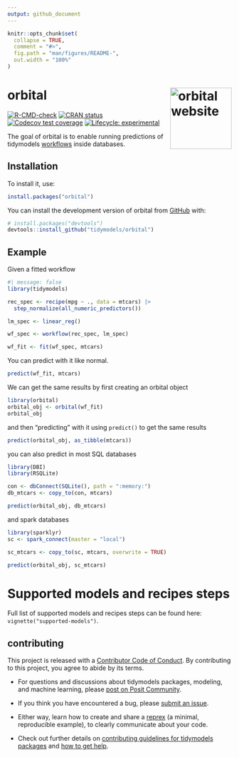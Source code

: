 ```yaml
---
output: github_document
---
```


<!-- README.md is generated from README.Rmd. Please edit that file -->

```r
knitr::opts_chunk$set(
  collapse = TRUE,
  comment = "#>",
  fig.path = "man/figures/README-",
  out.width = "100%"
)
```

# orbital <a href="https://orbital.tidymodels.org"><img src="man/figures/logo.png" align="right" height="138" alt="orbital website" /></a>

<!-- badges: start -->
[![R-CMD-check](https://github.com/tidymodels/orbital/actions/workflows/R-CMD-check.yaml/badge.svg)](https://github.com/tidymodels/orbital/actions/workflows/R-CMD-check.yaml)
[![CRAN status](https://www.r-pkg.org/badges/version/orbital)](https://CRAN.R-project.org/package=orbital)
[![Codecov test coverage](https://codecov.io/gh/tidymodels/orbital/branch/main/graph/badge.svg)](https://app.codecov.io/gh/tidymodels/orbital?branch=main)
[![Lifecycle: experimental](https://img.shields.io/badge/lifecycle-experimental-orange.svg)](https://lifecycle.r-lib.org/articles/stages.html#experimental)
<!-- badges: end -->

The goal of orbital is to enable running predictions of tidymodels [workflows](https://workflows.tidymodels.org/) inside databases.

## Installation

To install it, use:

``` r
install.packages("orbital")
```

You can install the development version of orbital from [GitHub](https://github.com/) with:

``` r
# install.packages("devtools")
devtools::install_github("tidymodels/orbital")
```

## Example

Given a fitted workflow

```r
#| message: false
library(tidymodels)

rec_spec <- recipe(mpg ~ ., data = mtcars) |>
  step_normalize(all_numeric_predictors())

lm_spec <- linear_reg()

wf_spec <- workflow(rec_spec, lm_spec)

wf_fit <- fit(wf_spec, mtcars)
```

You can predict with it like normal.

```r
predict(wf_fit, mtcars)
```

We can get the same results by first creating an orbital object

```r
library(orbital)
orbital_obj <- orbital(wf_fit)
orbital_obj
```

and then "predicting" with it using `predict()` to get the same results

```r
predict(orbital_obj, as_tibble(mtcars))
```

you can also predict in most SQL databases

```r
library(DBI)
library(RSQLite)

con <- dbConnect(SQLite(), path = ":memory:")
db_mtcars <- copy_to(con, mtcars)

predict(orbital_obj, db_mtcars)
```

and spark databases

```r
library(sparklyr)
sc <- spark_connect(master = "local")

sc_mtcars <- copy_to(sc, mtcars, overwrite = TRUE)

predict(orbital_obj, sc_mtcars)
```

# Supported models and recipes steps

Full list of supported models and recipes steps can be found here: `vignette("supported-models")`.

## contributing

This project is released with a [Contributor Code of Conduct](https://github.com/tidymodels/orbital/blob/main/.github/CODE_OF_CONDUCT.md). By contributing to this project, you agree to abide by its terms.

- For questions and discussions about tidymodels packages, modeling, and machine learning, please [post on Posit Community](https://forum.posit.co/new-topic?category_id=15&tags=tidymodels,question).

- If you think you have encountered a bug, please [submit an issue](https://github.com/tidymodels/orbital/issues).

- Either way, learn how to create and share a [reprex](https://reprex.tidyverse.org/articles/articles/learn-reprex.html) (a minimal, reproducible example), to clearly communicate about your code.

- Check out further details on [contributing guidelines for tidymodels packages](https://www.tidymodels.org/contribute/) and [how to get help](https://www.tidymodels.org/help/).
